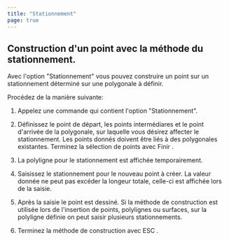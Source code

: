 ```yaml
---
title: "Stationnement"
page: true
---
```

## Construction d&#39;un point avec la m&#233;thode du stationnement.

Avec l&#39;option &quot;Stationnement&quot; vous pouvez construire un point sur un stationnement d&#233;termin&#233; sur une polygonale &#224; d&#233;finir.

Proc&#233;dez de la mani&#232;re suivante:

1. Appelez une commande qui contient l&#39;option &quot;Stationnement&quot;.

2. D&#233;finissez le point de d&#233;part, les points interm&#233;diares et le point d&#39;arriv&#233;e de la polygonale, sur laquelle vous d&#233;sirez affecter le stationnement. Les points donn&#233;s doivent &#234;tre li&#233;s &#224; des polygonales existantes. Terminez la s&#233;lection de points avec <Border>Finir</Border> .

3. La polyligne pour le stationnement est affich&#233;e temporairement.

4. Saisissez le stationnement pour le nouveau point &#224; cr&#233;er. La valeur donn&#233;e ne peut pas exc&#233;der la longeur totale, celle-ci est affich&#233;e lors de la saisie.

5. Apr&#232;s la saisie le point est dessin&#233;. Si la m&#233;thode de construction est utilis&#233;e lors de l&#39;insertion de points, polylignes ou surfaces, sur la polyligne d&#233;finie on peut saisir plusieurs stationnements.

6. Terminez la m&#233;thode de construction avec <Border>ESC</Border> .




